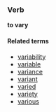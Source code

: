 ===Verb===
'''to vary'''

====Related terms====
*[[variability]]
*[[variable]]
*[[variance]]
*[[variant]]
*[[varied]]
*[[variety]]
*[[various]]